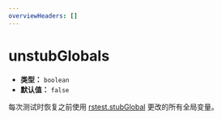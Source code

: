 ```yaml
---
overviewHeaders: []
---
```


# unstubGlobals

- **类型：** `boolean`
- **默认值：** `false`

每次测试时恢复之前使用 [rstest.stubGlobal](/api/rstest/utilities#rsteststubglobal) 更改的所有全局变量。
